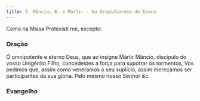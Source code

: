 ```yaml
---
title: S. Mâncio, B. e Mártir - Na Arquidiocese de Évora
---
```



Como na Missa Protexísti me, excepto:

<LinkCard title="Missa Mártir" href="/missal/comum/9martir" />

### Oração

Ó omnipotente e eterno Deus, que ao insigne Mártir Mâncio, discípulo do
vosso Unigénito Filho, concedestes a força para suportar os tormentos, Vos
pedimos que, assim como veneramos o seu suplício, assim mereçamos ser
participantes da sua glória. Pelo mesmo nosso Senhor <em>&c.</em>

### Evangelho

<LinkCard title="Missa S. Tito" href="/missal/santos/02-06-1#evangelho" />
